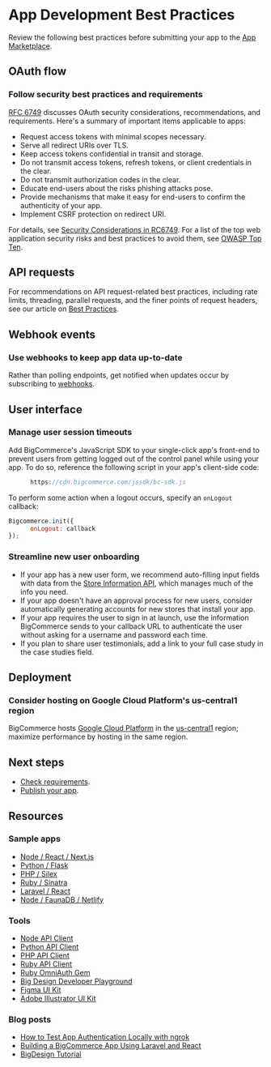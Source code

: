 # App Development Best Practices



Review the following best practices before submitting your app to the [App Marketplace](https://www.bigcommerce.com/apps/).

## OAuth flow

### Follow security best practices and requirements

[RFC 6749](https://tools.ietf.org/html/rfc6749#section-10) discusses OAuth security considerations, recommendations, and requirements. Here's a summary of important items applicable to apps:
* Request access tokens with minimal scopes necessary.
* Serve all redirect URIs over TLS.
* Keep access tokens confidential in transit and storage.
* Do not transmit access tokens, refresh tokens, or client credentials in the clear.
* Do not transmit authorization codes in the clear.
* Educate end-users about the risks phishing attacks pose.
* Provide mechanisms that make it easy for end-users to confirm the authenticity of your app.
* Implement CSRF protection on redirect URI.

For details, see [Security Considerations in RC6749](https://tools.ietf.org/html/rfc6749#section-10). For a list of the top web application security risks and best practices to avoid them, see [OWASP Top Ten](https://owasp.org/www-project-top-ten/).

## API requests

For recommendations on API request-related best practices, including rate limits, threading, parallel requests, and the finer points of request headers, see our article on [Best Practices](/api-docs/getting-started/best-practices).

## Webhook events

### Use webhooks to keep app data up-to-date

Rather than polling endpoints, get notified when updates occur by subscribing to [webhooks](/api-docs/getting-started/webhooks/about-webhooks).

## User interface

### Manage user session timeouts

Add BigCommerce's JavaScript SDK to your single-click app's front-end to prevent users from getting logged out of the control panel while using your app. To do so, reference the following script in your app's client-side code:

```js copy
      https://cdn.bigcommerce.com/jssdk/bc-sdk.js
```

To perform some action when a logout occurs, specify an `onLogout` callback:


```js copy
Bigcommerce.init({
      onLogout: callback
});
```

### Streamline new user onboarding

- If your app has a new user form, we recommend auto-filling input fields with data from the [Store Information API](/docs/rest-management/store-information), which manages much of the info you need.
- If your app doesn't have an approval process for new users, consider automatically generating accounts for new stores that install your app.
- If your app requires the user to sign in at launch, use the information BigCommerce sends to your callback URL to authenticate the user without asking for a username and password each time.
- If you plan to share user testimonials, add a link to your full case study in the case studies field.

## Deployment

### Consider hosting on Google Cloud Platform's us-central1 region

BigCommerce hosts [Google Cloud Platform](https://cloud.google.com/) in the [us-central1](https://cloud.google.com/compute/docs/regions-zones/) region; maximize performance by hosting in the same region.

## Next steps
* [Check requirements](/api-docs/apps/guide/requirements).
* [Publish your app](/api-docs/apps/guide/publish).

## Resources

### Sample apps
* [Node / React / Next.js](https://github.com/bigcommerce/sample-app-nodejs)
* [Python / Flask](https://github.com/bigcommerce/hello-world-app-python-flask)
* [PHP / Silex](https://github.com/bigcommerce/hello-world-app-php-silex)
* [Ruby / Sinatra](https://github.com/bigcommerce/hello-world-app-ruby-sinatra)
* [Laravel / React](https://github.com/bigcommerce/laravel-react-sample-app)
* [Node / FaunaDB / Netlify](https://github.com/bigcommerce/channels-app/)

### Tools
* [Node API Client](https://github.com/bigcommerce/node-bigcommerce/)
* [Python API Client](https://github.com/bigcommerce/bigcommerce-api-python)
* [PHP API Client](https://github.com/bigcommerce/bigcommerce-api-php)
* [Ruby API Client](https://github.com/bigcommerce/bigcommerce-api-ruby)
* [Ruby OmniAuth Gem](https://github.com/bigcommerce/omniauth-bigcommerce)
* [Big Design Developer Playground](https://developer.bigcommerce.com/big-design)
* [Figma UI Kit](https://figma.com/file/jTVuUkiZ1j3rux8WHG4IKK/BigDesign-UI-Kit?node-id=0%3A1/duplicate)
* [Adobe Illustrator UI Kit](https://design.bigcommerce.com/bigdesign-ui-kit)

### Blog posts
* [How to Test App Authentication Locally with ngrok](https://medium.com/bigcommerce-developer-blog/how-to-test-app-authentication-locally-with-ngrok-149150bfe4cf)
* [Building a BigCommerce App Using Laravel and React](https://medium.com/bigcommerce-developer-blog/building-a-bigcommerce-app-using-laravel-and-react-711ceceb5006)
* [BigDesign Tutorial](https://medium.com/bigcommerce-developer-blog/bigdesign-build-native-looking-uis-with-the-bigcommerce-design-system-fb06a01a24f2)
